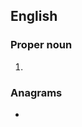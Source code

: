 {{also|oit|ouït|oït}}
==English==

===Proper noun===
{{en-proper noun}}

# {{abbreviation of|Old Italian|lang=en}}

===Anagrams===
* {{anagrams|en|-iot|ITO|IoT}}